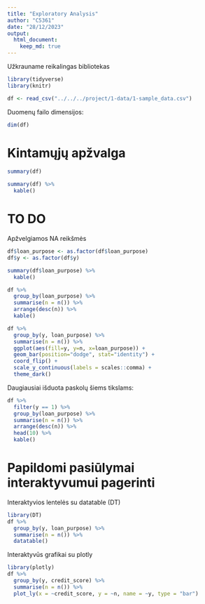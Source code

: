 ```yaml
---
title: "Exploratory Analysis"
author: "C5361"
date: "28/12/2023"
output:
  html_document:
    keep_md: true
---
```


Užkrauname reikalingas bibliotekas

```r
library(tidyverse)
library(knitr)
```


```r
df <- read_csv("../../../project/1-data/1-sample_data.csv")
```

Duomenų failo dimensijos:


```r
dim(df)
```
# Kintamųjų apžvalga


```r
summary(df)
```


```r
summary(df) %>%
  kable()
```


# TO DO

Apžvelgiamos NA reikšmės


```r
df$loan_purpose <- as.factor(df$loan_purpose)
df$y <- as.factor(df$y)
```


```r
summary(df$loan_purpose) %>%
  kable()
```



```r
df %>%
  group_by(loan_purpose) %>%
  summarise(n = n()) %>%
  arrange(desc(n)) %>%
  kable()
```


```r
df %>%
  group_by(y, loan_purpose) %>%
  summarise(n = n()) %>%
  ggplot(aes(fill=y, y=n, x=loan_purpose)) + 
  geom_bar(position="dodge", stat="identity") + 
  coord_flip() +
  scale_y_continuous(labels = scales::comma) +
  theme_dark()
```

Daugiausiai išduota paskolų šiems tikslams:

```r
df %>%
  filter(y == 1) %>%
  group_by(loan_purpose) %>%
  summarise(n = n()) %>%
  arrange(desc(n)) %>%
  head(10) %>%
  kable()
```


# Papildomi pasiūlymai interaktyvumui pagerinti

Interaktyvios lentelės su datatable (DT)

```r
library(DT)
df %>%
  group_by(y, loan_purpose) %>%
  summarise(n = n()) %>%
  datatable()
```

Interaktyvūs grafikai su plotly

```r
library(plotly)
df %>%
  group_by(y, credit_score) %>%
  summarise(n = n()) %>%
  plot_ly(x = ~credit_score, y = ~n, name = ~y, type = "bar")
```


